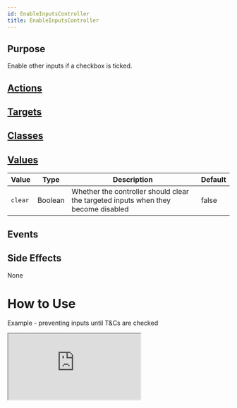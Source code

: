 ```yaml
---
id: EnableInputsController
title: EnableInputsController
---
```



## Purpose

Enable other inputs if a checkbox is ticked.


## [Actions](https://stimulus.hotwire.dev/reference/actions)



<NoActions/>

## [Targets](https://stimulus.hotwire.dev/reference/targets)


<NoTargets/>

## [Classes](https://stimulus.hotwire.dev/reference/classes)


<NoClasses/>

## [Values](https://stimulus.hotwire.dev/reference/values)

| Value | Type | Description | Default |
| --- | --- | --- | --- |
| `clear` | Boolean | Whether the controller should clear the targeted inputs when they become disabled | false |

## Events


<NoEvents/>

## Side Effects

None



# How to Use

Example - preventing inputs until T&Cs are checked


<iframe
  src="https://codesandbox.io/embed/enableinputscontroller-e77ju?fontsize=14&hidenavigation=1&theme=dark"
  style={{width: "100%", height: "500px", border: "0", borderRadius: "4px", overflow: "hidden"}}
  sandbox="allow-forms allow-modals allow-popups allow-presentation allow-same-origin allow-scripts"
/>


# See also

[DisableInputsController](./disable_inputs_controller.mdx)
